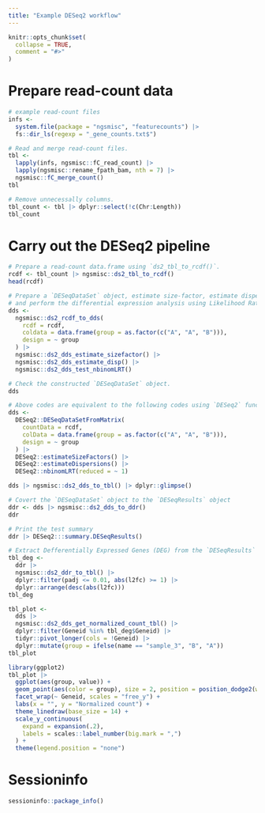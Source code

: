 ```yaml
---
title: "Example DESeq2 workflow"
---
```


```r
knitr::opts_chunk$set(
  collapse = TRUE,
  comment = "#>"
)
```

# Prepare read-count data

```r
# example read-count files
infs <-
  system.file(package = "ngsmisc", "featurecounts") |>
  fs::dir_ls(regexp = "_gene_counts.txt$")

# Read and merge read-count files. 
tbl <- 
  lapply(infs, ngsmisc::fC_read_count) |>
  lapply(ngsmisc::rename_fpath_bam, nth = 7) |>
  ngsmisc::fC_merge_count()
tbl

# Remove unnecessally columns.
tbl_count <- tbl |> dplyr::select(!c(Chr:Length))
tbl_count
```

# Carry out the DESeq2 pipeline

```r
# Prepare a read-count data.frame using `ds2_tbl_to_rcdf()`.
rcdf <- tbl_count |> ngsmisc::ds2_tbl_to_rcdf()
head(rcdf)

# Prepare a `DESeqDataSet` object, estimate size-factor, estimate dispersion,
# and perform the differential expression analysis using Likelihood Ratio Test.
dds <-
  ngsmisc::ds2_rcdf_to_dds(
    rcdf = rcdf,
    coldata = data.frame(group = as.factor(c("A", "A", "B"))),
    design = ~ group
  ) |>
  ngsmisc::ds2_dds_estimate_sizefactor() |>
  ngsmisc::ds2_dds_estimate_disp() |>
  ngsmisc::ds2_dds_test_nbinomLRT()

# Check the constructed `DESeqDataSet` object.
dds
```

```r
# Above codes are equivalent to the following codes using `DESeq2` functions directly.
dds <-
  DESeq2::DESeqDataSetFromMatrix(
    countData = rcdf,
    colData = data.frame(group = as.factor(c("A", "A", "B"))),
    design = ~ group
  ) |>
  DESeq2::estimateSizeFactors() |>
  DESeq2::estimateDispersions() |>
  DESeq2::nbinomLRT(reduced = ~ 1)
```


```r
dds |> ngsmisc::ds2_dds_to_tbl() |> dplyr::glimpse()

# Covert the `DESeqDataSet` object to the `DESeqResults` object
ddr <- dds |> ngsmisc::ds2_dds_to_ddr()
ddr

# Print the test summary
ddr |> DESeq2:::summary.DESeqResults()
```

```r
# Extract Defferentially Expressed Genes (DEG) from the `DESeqResults` object
tbl_deg <-
  ddr |>
  ngsmisc::ds2_ddr_to_tbl() |>
  dplyr::filter(padj <= 0.01, abs(l2fc) >= 1) |>
  dplyr::arrange(desc(abs(l2fc)))
tbl_deg

tbl_plot <-
  dds |>
  ngsmisc::ds2_dds_get_normalized_count_tbl() |>
  dplyr::filter(Geneid %in% tbl_deg$Geneid) |>
  tidyr::pivot_longer(cols = !Geneid) |>
  dplyr::mutate(group = ifelse(name == "sample_3", "B", "A"))
tbl_plot

library(ggplot2)
tbl_plot |>
  ggplot(aes(group, value)) +
  geom_point(aes(color = group), size = 2, position = position_dodge2(width = .5)) +
  facet_wrap(~ Geneid, scales = "free_y") +
  labs(x = "", y = "Normalized count") +
  theme_linedraw(base_size = 14) +
  scale_y_continuous(
    expand = expansion(.2),
    labels = scales::label_number(big.mark = ",")
  ) +
  theme(legend.position = "none")
```


# Sessioninfo
```r
sessioninfo::package_info()
```
